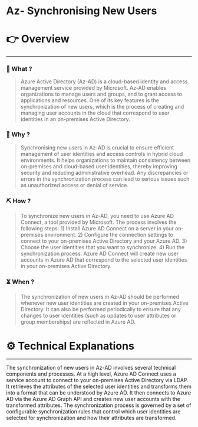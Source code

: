 # Az- Synchronising New Users


# 👉 Overview

---

### 👀 What ?

> Azure Active Directory (Az-AD) is a cloud-based identity and access management service provided by Microsoft. Az-AD enables organizations to manage users and groups, and to grant access to applications and resources. One of its key features is the synchronization of new users, which is the process of creating and managing user accounts in the cloud that correspond to user identities in an on-premises Active Directory.
> 

### 🧐 Why ?

> Synchronising new users in Az-AD is crucial to ensure efficient management of user identities and access controls in hybrid cloud environments. It helps organizations to maintain consistency between on-premises and cloud-based user identities, thereby improving security and reducing administrative overhead. Any discrepancies or errors in the synchronization process can lead to serious issues such as unauthorized access or denial of service.
> 

### ⛏️ How ?

> To synchronize new users in Az-AD, you need to use Azure AD Connect, a tool provided by Microsoft. The process involves the following steps: 1) Install Azure AD Connect on a server in your on-premises environment. 2) Configure the connection settings to connect to your on-premises Active Directory and your Azure AD. 3) Choose the user identities that you want to synchronize. 4) Run the synchronization process. Azure AD Connect will create new user accounts in Azure AD that correspond to the selected user identities in your on-premises Active Directory.
> 

### ⏳ When ?

> The synchronization of new users in Az-AD should be performed whenever new user identities are created in your on-premises Active Directory. It can also be performed periodically to ensure that any changes to user identities (such as updates to user attributes or group memberships) are reflected in Azure AD.
> 

# ⚙️ Technical Explanations

---

The synchronization of new users in Az-AD involves several technical components and processes. At a high level, Azure AD Connect uses a service account to connect to your on-premises Active Directory via LDAP. It retrieves the attributes of the selected user identities and transforms them into a format that can be understood by Azure AD. It then connects to Azure AD via the Azure AD Graph API and creates new user accounts with the transformed attributes. The synchronization process is governed by a set of configurable synchronization rules that control which user identities are selected for synchronization and how their attributes are transformed.
